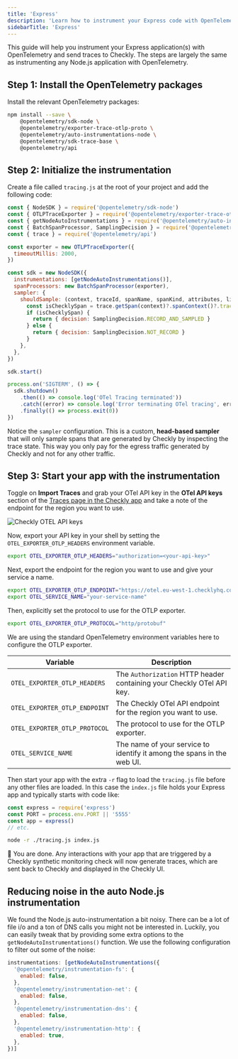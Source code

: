 ```yaml
---
title: 'Express'
description: 'Learn how to instrument your Express code with OpenTelemetry.'
sidebarTitle: 'Express'
---
```



This guide will help you instrument your Express application(s) with OpenTelemetry and send traces to Checkly.
The steps are largely the same as instrumenting any Node.js application with OpenTelemetry.
## Step 1: Install the OpenTelemetry packages

Install the relevant OpenTelemetry packages:

```bash
npm install --save \
    @opentelemetry/sdk-node \
    @opentelemetry/exporter-trace-otlp-proto \
    @opentelemetry/auto-instrumentations-node \
    @opentelemetry/sdk-trace-base \
    @opentelemetry/api
```

## Step 2: Initialize the instrumentation

Create a file called `tracing.js` at the root of your project and add the following code:

```javascript {title="tracing.js"}
const { NodeSDK } = require('@opentelemetry/sdk-node')
const { OTLPTraceExporter } = require('@opentelemetry/exporter-trace-otlp-proto')
const { getNodeAutoInstrumentations } = require('@opentelemetry/auto-instrumentations-node')
const { BatchSpanProcessor, SamplingDecision } = require('@opentelemetry/sdk-trace-base')
const { trace } = require('@opentelemetry/api')

const exporter = new OTLPTraceExporter({
  timeoutMillis: 2000,
})

const sdk = new NodeSDK({
  instrumentations: [getNodeAutoInstrumentations()],
  spanProcessors: new BatchSpanProcessor(exporter),
  sampler: {
    shouldSample: (context, traceId, spanName, spanKind, attributes, links) => {
      const isChecklySpan = trace.getSpan(context)?.spanContext()?.traceState?.get('checkly')
      if (isChecklySpan) {
        return { decision: SamplingDecision.RECORD_AND_SAMPLED }
      } else {
        return { decision: SamplingDecision.NOT_RECORD }
      }
    },
  },
})

sdk.start()

process.on('SIGTERM', () => {
  sdk.shutdown()
    .then(() => console.log('OTel Tracing terminated'))
    .catch((error) => console.log('Error terminating OTel tracing', error))
    .finally(() => process.exit(0))
})
```

Notice the `sampler` configuration. This is a custom, **head-based sampler** that will only sample spans that are generated by Checkly by
inspecting the trace state. This way you only pay for the egress traffic generated by Checkly and not for any other traffic.

## Step 3: Start your app with the instrumentation


Toggle on **Import Traces** and grab your OTel API key in the **OTel API keys** section of the [Traces page in the Checkly app](https://app.checklyhq.com/settings/account/traces) and take a note of the endpoint for the region you want to use.

![Checkly OTEL API keys](/images/docs/images/otel/traces_import_api_keys.png)

Now, export your API key in your shell by setting the `OTEL_EXPORTER_OTLP_HEADERS` environment variable.

```bash
export OTEL_EXPORTER_OTLP_HEADERS="authorization=<your-api-key>"
```

Next, export the endpoint for the region you want to use and give your service a name.
```bash
export OTEL_EXPORTER_OTLP_ENDPOINT="https://otel.eu-west-1.checklyhq.com"
export OTEL_SERVICE_NAME="your-service-name"
```

Then, explicitly set the protocol to use for the OTLP exporter.

```bash
export OTEL_EXPORTER_OTLP_PROTOCOL="http/protobuf"
```

We are using the standard OpenTelemetry environment variables here to configure the OTLP exporter.

| Variable                      | Description                                                            |
|-------------------------------|------------------------------------------------------------------------|
| `OTEL_EXPORTER_OTLP_HEADERS`  | The `Authorization` HTTP header containing your Checkly OTel API key.  |
| `OTEL_EXPORTER_OTLP_ENDPOINT` | The Checkly OTel API endpoint for the region you want to use.          |
| `OTEL_EXPORTER_OTLP_PROTOCOL` | The protocol to use for the OTLP exporter.                             |
| `OTEL_SERVICE_NAME`           | The name of your service to identify it among the spans in the web UI. |

Then start your app with the extra `-r` flag to load the `tracing.js` file before any other files are loaded. In this case
the `index.js` file holds your Express app and typically starts with code like:

```javascript {title="index.js"}
const express = require('express')
const PORT = process.env.PORT || '5555'
const app = express()
// etc.
```

```bash
node -r ./tracing.js index.js
```
🎉 You are done. Any interactions with your app that are triggered by a Checkly synthetic monitoring check will now generate
traces, which are sent back to Checkly and displayed in the Checkly UI.

## Reducing noise in the auto Node.js instrumentation

We found the Node.js auto-instrumentation a bit noisy. There can be a lot of file i/o and a ton of DNS calls you might not
be interested in. Luckily, you can easily tweak that by providing some extra options to the `getNodeAutoInstrumentations()` function.
We use the following configuration to filter out some of the noise:

```javascript
instrumentations: [getNodeAutoInstrumentations({
  '@opentelemetry/instrumentation-fs': {
    enabled: false,
  },
  '@opentelemetry/instrumentation-net': {
    enabled: false,
  },
  '@opentelemetry/instrumentation-dns': {
    enabled: false,
  },
  '@opentelemetry/instrumentation-http': {
    enabled: true,
  },
})]
```
